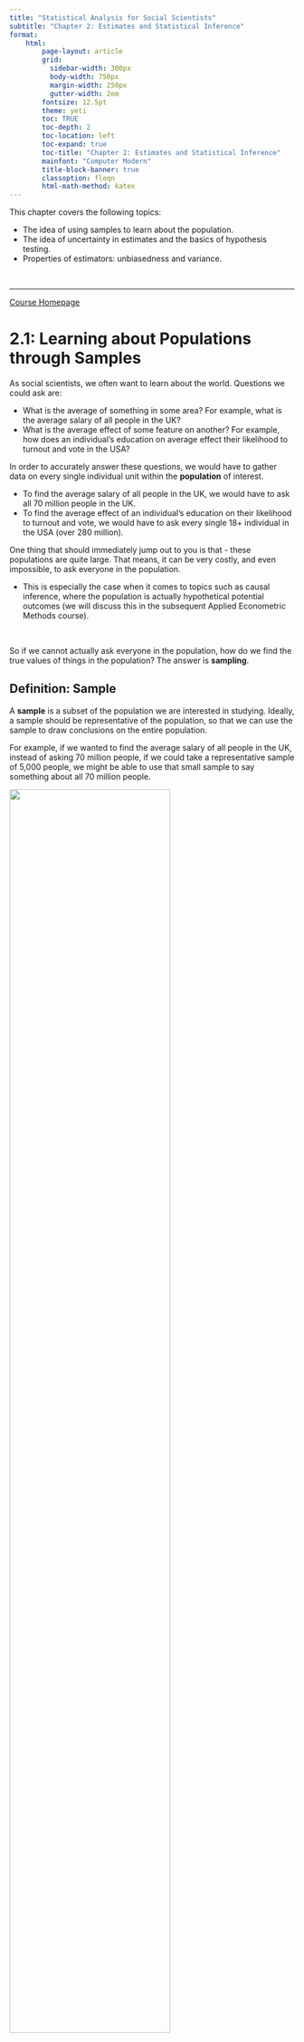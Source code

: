 ```yaml
---
title: "Statistical Analysis for Social Scientists"
subtitle: "Chapter 2: Estimates and Statistical Inference"
format:
    html:
        page-layout: article
        grid:
          sidebar-width: 300px
          body-width: 750px
          margin-width: 250px
          gutter-width: 2em
        fontsize: 12.5pt
        theme: yeti
        toc: TRUE
        toc-depth: 2
        toc-location: left
        toc-expand: true
        toc-title: "Chapter 2: Estimates and Statistical Inference"
        mainfont: "Computer Modern"
        title-block-banner: true
        classoption: fleqn
        html-math-method: katex
---
```


This chapter covers the following topics:

-   The idea of using samples to learn about the population.
-   The idea of uncertainty in estimates and the basics of hypothesis testing.
-   Properties of estimators: unbiasedness and variance.

<br />

------------------------------------------------------------------------

[Course Homepage](https://politicalscience.github.io/metrics/)

# 2.1: Learning about Populations through Samples

As social scientists, we often want to learn about the world. Questions we could ask are:

-   What is the average of something in some area? For example, what is the average salary of all people in the UK?
-   What is the average effect of some feature on another? For example, how does an individual's education on average effect their likelihood to turnout and vote in the USA?

In order to accurately answer these questions, we would have to gather data on every single individual unit within the **population** of interest.

-   To find the average salary of all people in the UK, we would have to ask all 70 million people in the UK.
-   To find the average effect of an individual's education on their likelihood to turnout and vote, we would have to ask every single 18+ individual in the USA (over 280 million).

One thing that should immediately jump out to you is that - these populations are quite large. That means, it can be very costly, and even impossible, to ask everyone in the population.

-   This is especially the case when it comes to topics such as causal inference, where the population is actually hypothetical potential outcomes (we will discuss this in the subsequent Applied Econometric Methods course).

<br />

So if we cannot actually ask everyone in the population, how do we find the true values of things in the population? The answer is **sampling**.

::: callout-tip
## Definition: Sample

A **sample** is a subset of the population we are interested in studying. Ideally, a sample should be representative of the population, so that we can use the sample to draw conclusions on the entire population.

For example, if we wanted to find the average salary of all people in the UK, instead of asking 70 million people, if we could take a representative sample of 5,000 people, we might be able to use that small sample to say something about all 70 million people.
:::

![](images/clipboard-2421254692.png){fig-align="center" width="75%"}

The **sampling procedure** is how we decide to sample. The best sampling procedure is **random sampling** - where every unit in the population as an equal chance of being selected.

Because every unit in the population is equally likely to be included in our sample, it is likely our sample will be very reflective of the population, making it easier to draw conclusions.

<br />

<br />

------------------------------------------------------------------------

[Course Homepage](https://politicalscience.github.io/metrics/)

# 2.2: Estimands, Estimators, and Estimates

Let us formalise the idea of sampling and populations that we described above with three concepts: Estimands, Estimators, and Estimate.

::: callout-tip
## Definition: Estimand

An estimand is the true value in the population that we are trying to estimate. We typically notate the estimand as $\theta$.

-   For example, if we wanted to find the average salary of all people in the UK, the estimand would be the true average salary of all people in the UK.

-   For example if we wanted to find he average effect of an individual's education on their likelihood to turnout and vote in the USA, the estimand would be the true average effect for all people in the USA.
:::

Basically, an estimand is what we are trying to find.

However, as I said before, we often can't find the true value in the population because it is too hard (or sometimes impossible) to ask everyone in the population. Thus, we cannot directly calculate the estimand $\theta$.

<br />

Because we cannot directly get the estimand $\theta$, we will instead have to estimate the true $\theta$ with an estimator on the sample we have taken.

::: callout-tip
## Definition: Estimator

An estimator is a procedure for taking sample data to produce an estimate value of the true population relationship.

-   For example, if we wanted to find the average salary of all people in the UK, the estimator could be be to find the **sample average** salary within our sample.
:::

We will discuss estimators in detail throughout the rest of this course.

<br />

Once we have run the estimator, it will output an estimate, a prediction of the true value of $\theta$.

::: callout-tip
## Definition: Estimate

An estimate is the value produced by an estimator. It is our guess of what the true population parameter is. We typically notate an estimate as $\hat\theta_n$ (the hat above means estimate).
:::

The rest of this chapter will be focused on the properties of these estimates.

<br />

<br />

------------------------------------------------------------------------

[Course Homepage](https://politicalscience.github.io/metrics/)

# 2.3: Uncertainty in Estimates and Sampling Distributions

Let us go back to the example of finding the average salary of all people in the UK.

Let us say that we gather a sample of 1,000 individuals, and calculate the sample mean, getting our estimate $\hat\theta_1$.

Then, let us say we gather another sample of 1,000 individuals, and get another estimate $\hat\theta_2$.

-   This estimate will not be the same as the first - as if we are randomly sampling (or any sampling process), the chance we get the same exact 1,000 individuals is unlikely.
-   The slight changes in our sample will mean our estimate is slightly different for the new sample.

We keep taking samples, and keep getting more estimates $\hat\theta_3, \hat\theta_4, ..., \hat\theta_n$. Imagine we keep taking samples forever (infinitely).

<br />

Now, we have a ton of different estimates $\hat\theta_1, \hat\theta_2, ..., \hat\theta_n$. Let us plot these as if they are outcomes of a random variable.

-   We put different $\hat\theta$ estimates on the horizontal axis, and put the frequency in which they occur on the vertical axis.

We will get a distribution something like this:

![](images/clipboard-2444367374.png){fig-align="center" width="65%"}

This distribution is called a **sampling distribution**.

::: callout-tip
## Definition: Sampling Distribution

The sampling distribution is the imaginary distribution of estimates, if we repeated the sampling and estimation process many many times.
:::

Just like any other distribution, this sampling distribution also has an expectation and variance.

-   The expected value of this distribution is the true population estimate $\theta$, assuming that our estimator is unbiased (we will discuss this later).
-   The variance of this distribution is how spread apart our estimates are.

Importantly, the standard deviation (square root of variance) of this distribution is called the **standard error**.

-   The standard error essentially tells us how spread-out our estimates of our estimator are.
-   This is very useful for quantifying the precision of our estimates, and will be used in numerous tests in this course.

<br />

<br />

------------------------------------------------------------------------

[Course Homepage](https://politicalscience.github.io/metrics/)

# 2.4: Central Limit Theorem

We now know what a sampling distribution is - the distribution of estimates from different samples under repeated sampling.

However, why is this sampling distribution useful to us? The answer is the Central Limit Theorem.

::: callout-tip
## Definition: Central Limit Theorem

The central limit theorem says that when you have a sufficiently large sample size (each sample generally above 30), the [sampling distribution starts to approximate a normal distribution]{.underline}. This is even the case when the variable's underlying distribution is not normal.
:::

So cool, the sampling distribution mimics a normal distribution. Why is that important?

Recall from [section 1.6](https://politicalscience.github.io/metrics/1.html#the-normal-distribution), we explained how the normal distribution has some very useful properties in terms of standard deviations.

![](images/clipboard-2691725554.png){fig-align="center" width="85%"}

Within 1 standard deviation on either side of the mean, 68% of the area under the distribution curve is included. Within 2 standard deviations on either side, 95%, and within 3 standard deviations, 99.7%.

We know the standard deviation of a sampling distribution is the standard error. What this tells us is that we know how likely it is to get a certain specific sample estimate.

-   If a specific sample estimate $\hat\theta_n$ is at 1 standard deviation from the mean, that estimate or closer is likely to occur 68% of the time, and that estimate or farther is likely to occur 32% of the time.

-   If a specific sample estimate $\hat\theta_n$ is at 2 standard deviations, that estimate or anything closer is likely to occur 95% of the time, and that estimate or farther is likely to occur 5% of the time.

Essentially, [we can tell the likelihood of getting any $\hat\theta_n$ estimate with the central limit theorem]{.underline}.

This will become very useful for several applications, including hypothesis testing covered in the next section.

<br />

<br />

------------------------------------------------------------------------

[Course Homepage](https://politicalscience.github.io/metrics/)

# 2.5: Intuition of Hypothesis Testing

Let us say we have some status-quo theory.

-   A status-quo theory is the generally accepted value of the true estimand $\theta$ in your field.
-   Often, the status-quo value is zero - for example, there is no relationship between income and education (0). This is generally the case for many research topics which have not been studies.
-   However, the status-quo theory can be anything that is generally accepted as a value of $\theta$ for your situation.

This status quo theory is called the **null hypothesis**, notated $H_0$.

<br />

However, you believe this status-quo theory is wrong, and want to find some way to disprove it. You have an **alternative hypothesis** $H_1$, which you believe to be correct.

How do we prove the **null hypothesis** is wrong and our **alternative hypothesis** is correct?

<br />

We cannot actually know what probability that the status-quo theory is wrong, or what probability that our theory is right.

However, what we can calculate (as seen in the previous section), is the probability of getting a certain sample estimate $\hat\theta_n$, assuming the status-quo theory is true.

If we assume the status-quo theory is true (as we typically do, until we prove it false), that means that the hypothetical sampling distribution would be centered at the null hypothesis value $H_0$.

-   Then, we can gather a sample, and calculate some sample estimate $\hat\theta$.
-   Using the central limit theorem, we can calculate the probability of getting our sample estimate $\hat\theta$, given the null hypothesis $H_0$ was true.

If the probability of getting our sample estimate $\hat\theta$ is very very low given the null hypothesis was true, we conclude this as convincing evidence that the null hypothesis is actually false.

-   After all, if you only have a tiny tiny chance of getting the specific $\hat\theta$ value you did, that likely doesn't mean you got super lucky, it just means that the null hypothesis is not true, and that the true value of $H_0$ is something different that would mean your actual $\hat\theta$ is not that unlikely.

<br />

In social sciences, we generally accept 95% confidence as the standard level. That means that if we get an estimate $\hat\theta$ that has less than a 5% chance of occurring given the null hypothesis is true, that means we can reject the null hypothesis.

For example, look at the figure below. This is the sampling distribution, assuming the null hypothesis $H_0$ is true. Thus, it is centered at $H_0$ (in this case, the 0).

![](images/clipboard-4089428197.png){fig-align="center" width="75%"}

The blue shaded areas are within 2 standard deviations of the mean at $H_0$, and are thus within the 95% likelihood to occur range.

-   Anything beyond the blue shading (white areas) are values that are less than 5% likely to occur.
-   If we get a $\hat\theta$ in the white areas, that means there is less than a 5% chance the null hypothesis is true. In that case, we reject the null hypothesis and accept our alternative hypothesis.

We will illustrate how to conduct a hypothesis test in the next section.

<br />

<br />

------------------------------------------------------------------------

[Course Homepage](https://politicalscience.github.io/metrics/)

# 2.6: Implementing a Hypothesis Test

To start a hypothesis test, you will need a status-quo null hypothesis, and a alternative hypothesis.

Now, let us gather a sample, and estimate a sample estimate $\hat\theta$. We will need to calculate a test statistic for our sample estimate $\hat\theta$.

$$
\text{Test Statistic} = \frac{\hat\theta - H_0}{\text{Standard Error of } \hat\theta}
$$

The test statistic gives us the distance of our estimate $\hat\theta$ from the true $\theta$, assuming the null hypothesis $H_0$ is true.

<br />

Now we know how many standard errors away from the null hypothesis our sample estimate is, we can consult a standard normal distribution.

![](images/img_standard_normal.svg){fig-align="center" width="90%"}

On this distribution, find, on the x-axis, our test statistic value, and its absolute value.

-   That should give us two points on either side of the mean of the sampling distribution.

Now, start from those two points, and highlight the area under the curve further away from the mean from both points. It should look something like this (in this figure, the test statistic is 2.228):

![](images/clipboard-1533818238.png){fig-align="center" width="65%"}

Now, calculate the highlighted area under the curve. That is our p-value.

::: callout-tip
## Definition: P-Value

The p-value is the probability of getting a test statistic equally or more extreme than the one we got with our sample estimate, given the null hypothesis is true.

-   If the p-value is low, that means there is a low probability that the null hypothesis is true.

Typically, in the social sciences, if the p-value is below 0.05 (5%), we can reject the null hypothesis and claim that it is not true. Then, we accept our alternative hypothesis.
:::

Hypothesis testing is a huge part of the social sciences (and science in general). After all, our goal in science is to prove old things wrong and show new theories are correct. Hypothesis testing is the primary way we do this in quantitative social science research.

<br />

<br />

------------------------------------------------------------------------

[Course Homepage](https://politicalscience.github.io/metrics/)

# 2.7: Confidence Intervals

Sometimes, we aren't just interested in proving a new theory with hypothesis testing. We are often interested in the actual parameter value of $\theta$.

As we have discussed before, there is some variation in our estimates $\hat\theta_n$. How can we come up with a range that likely includes the true value of $\theta$?

The answer is confidence intervals!

According to the Central Limit Theorem, we know that any sample estimate $\hat\theta_n$ is 95% likely to be within 2 standard deviations/errors of the true population value $\theta$.

Thus, we can construct an interval of 2 standard errors on both sides of our estimate $\hat\theta_n$, which means that 95% of the time, our estimate + interval will include the true value of $\theta$. Thus our interval is:

$$
\hat\theta - 1.96 se(\hat\theta), \ \ \hat\theta + 1.96se(\hat\theta)
$$

-   Why 1.96? Well actually we have been rounding by saying 2 standard deviations. The normal distribution actually contains 95% of the area under the distribution within 1.96 standard deviations on either side.

What does this confidence interval mean?

-   It means under repeated sampling and estimating $\hat\theta_n$, 95% of the confidence intervals we construct will include the true $\theta$ value.

::: callout-warning
## Interpretation Warning!

It is very important to note that confidence intervals do not mean a 95% probability that the true $\theta$ is within any specific confidence interval we calculated.

We cannot know based on one confidence interval, whether it covers or does not cover the true $\theta$.

The correct interpretation is that over many samples from the same population, we would expect 95% of our confidence intervals to contain the true $\theta$ value.
:::

<br />

<br />

------------------------------------------------------------------------

[Course Homepage](https://politicalscience.github.io/metrics/)

# 2.8: Properties of Estimators

In this chapter, we have mostly discussed sampling distributions. Notably, we said two things about sampling distributions:

-   The mean (if the estimator is unbiased) is the true population value of $\theta$.
-   The variance indicates how spread-out our estimates are.

<br />

This brings us to the next topic - the quality of an estimator.

-   We will discuss many estimators in this course. Which estimator should we choose? It depends on the properties of the estimator.

The two key properties of estimators are **Bias** and **Variance**.

<br />

**Unbiasedness** is whether if an estimator is, on average, predicting the correct population value. Mathematically:

$$
E(\hat\theta_n) = \theta
$$

Basically, under many different samples and estimates, we on average get the population value.

-   We want an unbiased estimator - because that means on average, we are getting the right estimate of the population parameter $\theta$.

In a sampling distribution, the implication of unbiasedness is that the mean of the sampling distribution will equal the true population value $\theta$.

-   And if our estimator is biased, then the mean of the sampling distribution will not be equal to the true population value $\theta$.

<br />

**Variance** is how spread out an estimator's estimates are over different samples. It is defined as:

$$
Var(\hat\theta_n) = E((\hat\theta_n - E(\hat\theta_n))^2)
$$

Basically, under many different samples and estimates, how far apart/spread out are our different estimates?

-   The standard error (standard deviation of a sampling distribution) is a measurement of the variance of an estimator.

Ideally, we want an estimator to be both unbiased and have low variance, since that means we are on average estimating the correct population parameter $\theta$, and also have our estimates close together around the true parameter $\theta$.

-   If we are comparing two estimators, one biased and one unbiased, we almost always prefer the one that is unbiased (although not always).
-   If we are comparing two unbiased estimators, the one with the lower variance is preferred.

This course will explore many different estimators, and their properties of unbiasedness and variance.

<br />

------------------------------------------------------------------------

[Course Homepage](https://politicalscience.github.io/metrics/)
